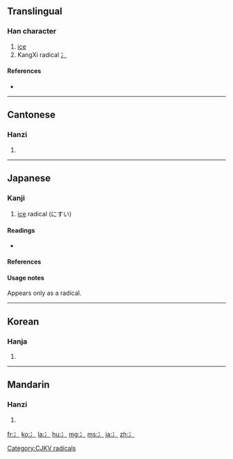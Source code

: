 {{also|氷|氵}}
==Translingual==
{{stroke order|type=animate}}

===Han character===
{{Han char|rn=15|rad=冫|as=00|sn=2|four=|canj=戈一 (IM)}}

# [[ice]]
# KangXi radical [[Index:Chinese radical/冫|冫]]

====References====
* {{Han ref|kx=0131.150|dkj=01607|dj=0294.110|hdz=10295.010|uh=51AB|ud=20907}}

----

==Cantonese==

===Hanzi===
{{yue-hanzi|jyut=|y=[[bing1]]}}

# {{defn|Cantonese|sort=冫00}}

----

==Japanese==

===Kanji===
{{ja-kanji|grade=r|rs=冫00}}

# [[ice]] radical (にすい)

====Readings====
* {{ja-readings|on=[[ひょう]] (hyō)|kun=[[こおり]] (koori)}}

====References====
{{ja-kref
|jis= 5152
|ku= 4950
|shift= 9971
|euc= D1D2
|freq= ''radical''
|nelson= ''not listed''
|newnelson= 409
|halpern= 1923
|kld= ''not listed''
|heisig= ''not listed''
|tuttle= 2b0.1 
}}

====Usage notes====
Appears only as a radical.

----

==Korean==

===Hanja===
{{ko-hanja|hangeul=빙|rv=bing|mr=ping}}

# {{defn|Korean|sort=冫00}}

[[Category:CJKV radicals]]

----

==Mandarin==

===Hanzi===
{{cmn-hanzi|pin=[[bīng]] ([[bing1]])|wg=ping<sup>1</sup>}}

# {{defn|Mandarin|sort=冫00}}

[[fr:冫]]
[[ko:冫]]
[[la:冫]]
[[hu:冫]]
[[mg:冫]]
[[ms:冫]]
[[ja:冫]]
[[zh:冫]]